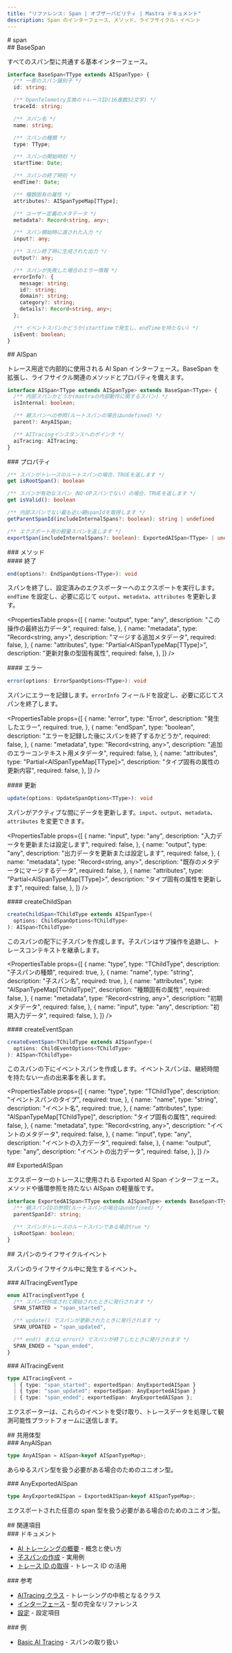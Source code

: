 ```yaml
---
title: "リファレンス: Span | オブザーバビリティ | Mastra ドキュメント"
description: Span のインターフェース、メソッド、ライフサイクル・イベント
---
```




<div id="span">
  # span
</div>

<div id="basespan">
  ## BaseSpan
</div>

すべてのスパン型に共通する基本インターフェース。

```typescript
interface BaseSpan<TType extends AISpanType> {
  /** 一意のスパン識別子 */
  id: string;

  /** OpenTelemetry互換のトレースID(16進数32文字) */
  traceId: string;

  /** スパン名 */
  name: string;

  /** スパンの種類 */
  type: TType;

  /** スパンの開始時刻 */
  startTime: Date;

  /** スパンの終了時刻 */
  endTime?: Date;

  /** 種類固有の属性 */
  attributes?: AISpanTypeMap[TType];

  /** ユーザー定義のメタデータ */
  metadata?: Record<string, any>;

  /** スパン開始時に渡された入力 */
  input?: any;

  /** スパン終了時に生成された出力 */
  output?: any;

  /** スパンが失敗した場合のエラー情報 */
  errorInfo?: {
    message: string;
    id?: string;
    domain?: string;
    category?: string;
    details?: Record<string, any>;
  };

  /** イベントスパンかどうか(startTimeで発生し、endTimeを持たない) */
  isEvent: boolean;
}
```


<div id="aispan">
  ## AISpan
</div>

トレース用途で内部的に使用される AI Span インターフェース。BaseSpan を拡張し、ライフサイクル関連のメソッドとプロパティを備えます。

```typescript
interface AISpan<TType extends AISpanType> extends BaseSpan<TType> {
  /** 内部スパンかどうか(mastraの内部動作に関するスパン) */
  isInternal: boolean;

  /** 親スパンへの参照(ルートスパンの場合はundefined) */
  parent?: AnyAISpan;

  /** AITracingインスタンスへのポインタ */
  aiTracing: AITracing;
}
```


<div id="properties">
  ### プロパティ
</div>

```typescript
/** スパンがトレースのルートスパンの場合、TRUEを返します */
get isRootSpan(): boolean

/** スパンが有効なスパン（NO-OPスパンでない）の場合、TRUEを返します */
get isValid(): boolean

/** 内部スパンでない最も近い親spanIdを取得します */
getParentSpanId(includeInternalSpans?: boolean): string | undefined

/** エクスポート用の軽量スパンを返します */
exportSpan(includeInternalSpans?: boolean): ExportedAISpan<TType> | undefined
```


<div id="methods">
  ### メソッド
</div>

<div id="end">
  #### 終了
</div>

```typescript
end(options?: EndSpanOptions<TType>): void
```

スパンを終了し、設定済みのエクスポーターへのエクスポートを実行します。`endTime` を設定し、必要に応じて `output`、`metadata`、`attributes` を更新します。

<PropertiesTable
  props={[
{
  name: "output",
  type: "any",
  description: "この操作の最終出力データ",
  required: false,
},
{
  name: "metadata",
  type: "Record<string, any>",
  description: "マージする追加メタデータ",
  required: false,
},
{
  name: "attributes",
  type: "Partial<AISpanTypeMap[TType]>",
  description: "更新対象の型固有属性",
  required: false,
},
]}
/>


<div id="error">
  #### エラー
</div>

```typescript
error(options: ErrorSpanOptions<TType>): void
```

スパンにエラーを記録します。`errorInfo` フィールドを設定し、必要に応じてスパンを終了します。

<PropertiesTable
  props={[
{
  name: "error",
  type: "Error",
  description: "発生したエラー",
  required: true,
},
{
  name: "endSpan",
  type: "boolean",
  description: "エラーを記録した後にスパンを終了するかどうか",
  required: false,
},
{
  name: "metadata",
  type: "Record<string, any>",
  description: "追加のエラーコンテキスト用メタデータ",
  required: false,
},
{
  name: "attributes",
  type: "Partial<AISpanTypeMap[TType]>",
  description: "タイプ固有の属性の更新内容",
  required: false,
},
]}
/>


<div id="update">
  #### 更新
</div>

```typescript
update(options: UpdateSpanOptions<TType>): void
```

スパンがアクティブな間にデータを更新します。`input`、`output`、`metadata`、`attributes` を変更できます。

<PropertiesTable
  props={[
{
  name: "input",
  type: "any",
  description: "入力データを更新または設定します",
  required: false,
},
{
  name: "output",
  type: "any",
  description: "出力データを更新または設定します",
  required: false,
},
{
  name: "metadata",
  type: "Record<string, any>",
  description: "既存のメタデータにマージするデータ",
  required: false,
},
{
  name: "attributes",
  type: "Partial<AISpanTypeMap[TType]>",
  description: "タイプ固有の属性を更新します",
  required: false,
},
]}
/>


<div id="createchildspan">
  #### createChildSpan
</div>

```typescript
createChildSpan<TChildType extends AISpanType>(
  options: ChildSpanOptions<TChildType>
): AISpan<TChildType>
```

このスパンの配下に子スパンを作成します。子スパンはサブ操作を追跡し、トレースコンテキストを継承します。

<PropertiesTable
  props={[
{
  name: "type",
  type: "TChildType",
  description: "子スパンの種類",
  required: true,
},
{
  name: "name",
  type: "string",
  description: "子スパン名",
  required: true,
},
{
  name: "attributes",
  type: "AISpanTypeMap[TChildType]",
  description: "種類固有の属性",
  required: false,
},
{
  name: "metadata",
  type: "Record<string, any>",
  description: "初期メタデータ",
  required: false,
},
{
  name: "input",
  type: "any",
  description: "初期入力データ",
  required: false,
},
]}
/>


<div id="createeventspan">
  #### createEventSpan
</div>

```typescript
createEventSpan<TChildType extends AISpanType>(
  options: ChildEventOptions<TChildType>
): AISpan<TChildType>
```

このスパンの下にイベントスパンを作成します。イベントスパンは、継続時間を持たない一点の出来事を表します。

<PropertiesTable
  props={[
{
  name: "type",
  type: "TChildType",
  description: "イベントスパンのタイプ",
  required: true,
},
{
  name: "name",
  type: "string",
  description: "イベント名",
  required: true,
},
{
  name: "attributes",
  type: "AISpanTypeMap[TChildType]",
  description: "タイプ固有の属性",
  required: false,
},
{
  name: "metadata",
  type: "Record<string, any>",
  description: "イベントのメタデータ",
  required: false,
},
{
  name: "input",
  type: "any",
  description: "イベントの入力データ",
  required: false,
},
{
  name: "output",
  type: "any",
  description: "イベントの出力データ",
  required: false,
},
]}
/>


<div id="exportedaispan">
  ## ExportedAISpan
</div>

エクスポーターのトレースに使用される Exported AI Span インターフェース。メソッドや循環参照を持たない AISpan の軽量版です。

```typescript
interface ExportedAISpan<TType extends AISpanType> extends BaseSpan<TType> {
  /** 親スパンIDの参照(ルートスパンの場合はundefined) */
  parentSpanId?: string;

  /** スパンがトレースのルートスパンである場合true */
  isRootSpan: boolean;
}
```


<div id="span-lifecycle-events">
  ## スパンのライフサイクルイベント
</div>

スパンのライフサイクル中に発生するイベント。

<div id="aitracingeventtype">
  ### AITracingEventType
</div>

```typescript
enum AITracingEventType {
  /** スパンが作成されて開始されたときに発行されます */
  SPAN_STARTED = "span_started",

  /** update() でスパンが更新されたときに発行されます */
  SPAN_UPDATED = "span_updated",

  /** end() または error() でスパンが終了したときに発行されます */
  SPAN_ENDED = "span_ended",
}
```


<div id="aitracingevent">
  ### AITracingEvent
</div>

```typescript
type AITracingEvent =
  | { type: "span_started"; exportedSpan: AnyExportedAISpan }
  | { type: "span_updated"; exportedSpan: AnyExportedAISpan }
  | { type: "span_ended"; exportedSpan: AnyExportedAISpan };
```

エクスポーターは、これらのイベントを受け取り、トレースデータを処理して観測可能性プラットフォームに送信します。


<div id="union-types">
  ## 共用体型
</div>

<div id="anyaispan">
  ### AnyAISpan
</div>

```typescript
type AnyAISpan = AISpan<keyof AISpanTypeMap>;
```

あらゆるスパン型を扱う必要がある場合のためのユニオン型。


<div id="anyexportedaispan">
  ### AnyExportedAISpan
</div>

```typescript
type AnyExportedAISpan = ExportedAISpan<keyof AISpanTypeMap>;
```

エクスポートされた任意の span 型を扱う必要がある場合のためのユニオン型。


<div id="see-also">
  ## 関連項目
</div>

<div id="documentation">
  ### ドキュメント
</div>

- [AI トレーシングの概要](/docs/observability/ai-tracing/overview) - 概念と使い方
- [子スパンの作成](/docs/observability/ai-tracing/overview#creating-child-spans) - 実用例
- [トレース ID の取得](/docs/observability/ai-tracing/overview#retrieving-trace-ids) - トレース ID の活用

<div id="reference">
  ### 参考
</div>

- [AITracing クラス](/reference/observability/ai-tracing/) - トレーシングの中核となるクラス
- [インターフェース](/reference/observability/ai-tracing/interfaces) - 型の完全なリファレンス
- [設定](/reference/observability/ai-tracing/configuration) - 設定項目

<div id="examples">
  ### 例
</div>

- [Basic AI Tracing](/examples/observability/basic-ai-tracing) - スパンの取り扱い